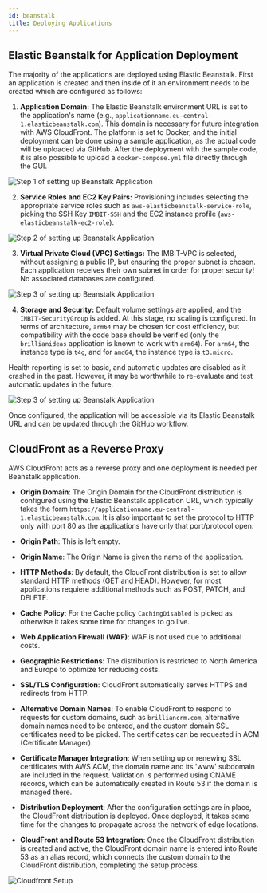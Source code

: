 ```yaml
---
id: beanstalk
title: Deploying Applications
---
```

## Elastic Beanstalk for Application Deployment

The majority of the applications are deployed using Elastic Beanstalk. First an application is created and then inside of it an environment needs to be created which are configured as follows:

1. **Application Domain:** The Elastic Beanstalk environment URL is set to the application's name (e.g., `applicationname.eu-central-1.elasticbeanstalk.com`). This domain is necessary for future integration with AWS CloudFront. The platform is set to Docker, and the initial deployment can be done using a sample application, as the actual code will be uploaded via GitHub. After the deployment with the sample code, it is also possible to upload a `docker-compose.yml` file directly through the GUI.

![Step 1 of setting up Beanstalk Application](beanstalk_step1.png)


2. **Service Roles and EC2 Key Pairs:** Provisioning includes selecting the appropriate service roles such as `aws-elasticbeanstalk-service-role`, picking the SSH Key `IMBIT-SSH` and the EC2 instance profile (`aws-elasticbeanstalk-ec2-role`).

![Step 2 of setting up Beanstalk Application](beanstalk_step2.png)

3. **Virtual Private Cloud (VPC) Settings:** The IMBIT-VPC is selected, without assigning a public IP, but ensuring the proper subnet is chosen. Each application receives their own subnet in order for proper security! No associated databases are configured.

![Step 3 of setting up Beanstalk Application](beanstalk_step3.png)

4. **Storage and Security:** Default volume settings are applied, and the `IMBIT-SecurityGroup` is added. At this stage, no scaling is configured. In terms of architecture, `arm64` may be chosen for cost efficiency, but compatibility with the code base should be verified (only the `brillianideas` application is known to work with `arm64`). For `arm64`, the instance type is `t4g`, and for `amd64`, the instance type is `t3.micro`.

Health reporting is set to basic, and automatic updates are disabled as it crashed in the past. However, it may be worthwhile to re-evaluate and test automatic updates in the future.


![Step 3 of setting up Beanstalk Application](beanstalk_step4.png)

Once configured, the application will be accessible via its Elastic Beanstalk URL and can be updated through the GitHub workflow.



## CloudFront as a Reverse Proxy

AWS CloudFront acts as a reverse proxy and one deployment is needed per Beanstalk application.

- **Origin Domain**: The Origin Domain for the CloudFront distribution is configured using the Elastic Beanstalk application URL, which typically takes the form `https://applicationname.eu-central-1.elasticbeanstalk.com`. It is also important to set the protocol to HTTP only with port 80 as the applications have only that port/protocol open. 

- **Origin Path**: This is left empty.

- **Origin Name**: The Origin Name is given the name of the application.

- **HTTP Methods**: By default, the CloudFront distribution is set to allow standard HTTP methods (GET and HEAD). However, for most applications requiere additional methods such as POST, PATCH, and DELETE.

- **Cache Policy**: For the Cache policy `CachingDisabled` is picked as otherwise it takes some time for changes to go live.

- **Web Application Firewall (WAF)**: WAF is not used due to additional costs.

- **Geographic Restrictions**: The distribution is restricted to North America and Europe to optimize for reducing costs.

- **SSL/TLS Configuration**: CloudFront automatically serves HTTPS and redirects from HTTP.

- **Alternative Domain Names**: To enable CloudFront to respond to requests for custom domains, such as `brilliancrm.com`, alternative domain names need to be entered, and the custom domain SSL certificates need to be picked. The certificates can be requested in ACM (Certificate Manager).

- **Certificate Manager Integration**: When setting up or renewing SSL certificates with AWS ACM, the domain name and its 'www' subdomain are included in the request. Validation is performed using CNAME records, which can be automatically created in Route 53 if the domain is managed there.

- **Distribution Deployment**: After the configuration settings are in place, the CloudFront distribution is deployed. Once deployed, it takes some time for the changes to propagate across the network of edge locations.

- **CloudFront and Route 53 Integration**: Once the CloudFront distribution is created and active, the CloudFront domain name is entered into Route 53 as an alias record, which connects the custom domain to the CloudFront distribution, completing the setup process.

![Cloudfront Setup](cloudfront.png)